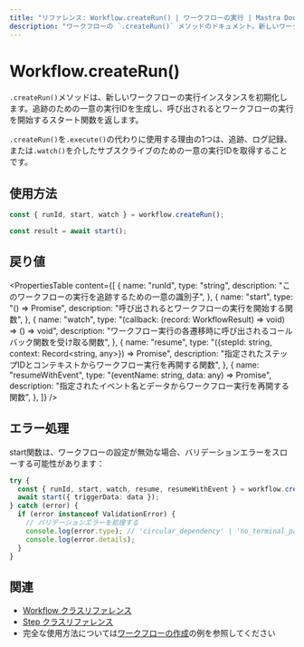 ```yaml
---
title: "リファレンス: Workflow.createRun() | ワークフローの実行 | Mastra Docs"
description: "ワークフローの `.createRun()` メソッドのドキュメント。新しいワークフロー実行インスタンスを初期化します。"
---
```


# Workflow.createRun()

`.createRun()`メソッドは、新しいワークフローの実行インスタンスを初期化します。追跡のための一意の実行IDを生成し、呼び出されるとワークフローの実行を開始するスタート関数を返します。

`.createRun()`を`.execute()`の代わりに使用する理由の1つは、追跡、ログ記録、または`.watch()`を介したサブスクライブのための一意の実行IDを取得することです。

## 使用方法

```typescript
const { runId, start, watch } = workflow.createRun();

const result = await start();
```

## 戻り値

<PropertiesTable
  content={[
    {
      name: "runId",
      type: "string",
      description: "このワークフローの実行を追跡するための一意の識別子",
    },
    {
      name: "start",
      type: "() => Promise<WorkflowResult>",
      description: "呼び出されるとワークフローの実行を開始する関数",
    },
    {
      name: "watch",
      type: "(callback: (record: WorkflowResult) => void) => () => void",
      description:
        "ワークフロー実行の各遷移時に呼び出されるコールバック関数を受け取る関数",
    },
    {
      name: "resume",
      type: "({stepId: string, context: Record<string, any>}) => Promise<WorkflowResult>",
      description:
        "指定されたステップIDとコンテキストからワークフロー実行を再開する関数",
    },
    {
      name: "resumeWithEvent",
      type: "(eventName: string, data: any) => Promise<WorkflowResult>",
      description:
        "指定されたイベント名とデータからワークフロー実行を再開する関数",
    },
  ]}
/>

## エラー処理

start関数は、ワークフローの設定が無効な場合、バリデーションエラーをスローする可能性があります：

```typescript
try {
  const { runId, start, watch, resume, resumeWithEvent } = workflow.createRun();
  await start({ triggerData: data });
} catch (error) {
  if (error instanceof ValidationError) {
    // バリデーションエラーを処理する
    console.log(error.type); // 'circular_dependency' | 'no_terminal_path' | 'unreachable_step'
    console.log(error.details);
  }
}
```

## 関連

- [Workflow クラスリファレンス](./workflow.mdx)
- [Step クラスリファレンス](./step-class.mdx)
- 完全な使用方法については[ワークフローの作成](../../../examples/workflows/creating-a-workflow.mdx)の例を参照してください

```

```
